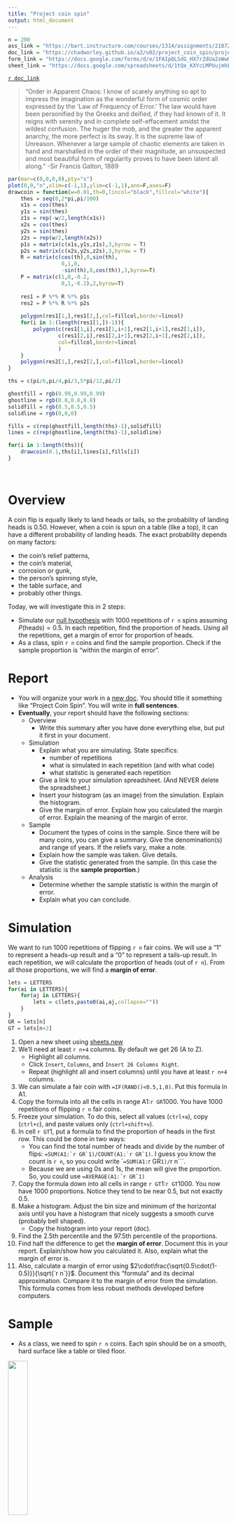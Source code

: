 ```yaml
---
title: "Project coin spin"
output: html_document
---
```


```r
n = 200
ass_link = "https://bart.instructure.com/courses/1314/assignments/21872"
doc_link = "https://chadworley.github.io/a2/u02/project_coin_spin/project_coin_spin.html"
form_link = "https://docs.google.com/forms/d/e/1FAIpQLSdG_HX7rZdUa2xWwHYhvYFyTWdIX1cc96Tn_EvaMCuCqcvLZg/viewform?usp=sf_link"
sheet_link = "https://docs.google.com/spreadsheets/d/1tQe_KXYcLMPUujmhEXb0yZLVSZyaEa_hjwoxx3716cQ/edit?usp=sharing"
```

[`r doc_link`](`r doc_link`)

> "Order in Apparent Chaos: I know of scarely anything so apt to impress the imagination as the wonderful form of cosmic order expressed by the 'Law of Frequency of Error.' The law would have been personified by the Greeks and deified, if they had known of it. It reigns with serenity and in complete self-effacement amidst the wildest confusion. The huger the mob, and the greater the apparent anarchy, the more perfect is its sway. It is the supreme law of Unreason. Whenever a large sample of chaotic elements are taken in hand and marshalled in the order of their magnitude, an unsuspected and most beautiful form of regularity proves to have been latent all along." -Sir Francis Galton, 1889


```r
par(mar=c(0,0,0,0),pty="s")
plot(0,0,"n",xlim=c(-1,1),ylim=c(-1,1),ann=F,axes=F)
drawcoin = function(w=0.01,th=0,lincol="black",fillcol="white"){
    thes = seq(0,2*pi,pi/100)
    x1s = cos(thes)
    y1s = sin(thes)
    z1s = rep(-w/2,length(x1s))
    x2s = cos(thes)
    y2s = sin(thes)
    z2s = rep(w/2,length(x2s))
    p1s = matrix(c(x1s,y1s,z1s),3,byrow = T)
    p2s = matrix(c(x2s,y2s,z2s),3,byrow = T)
    R = matrix(c(cos(th),0,sin(th),
                 0,1,0,
                 -sin(th),0,cos(th)),3,byrow=T)
    P = matrix(c(1,0,-0.2,
                 0,1,-0.2),2,byrow=T)
    
    res1 = P %*% R %*% p1s
    res2 = P %*% R %*% p2s
    
    polygon(res1[1,],res1[2,],col=fillcol,border=lincol)
    for(i in 1:(length(res1[1,])-1)){
        polygon(c(res1[1,i],res1[1,i+1],res2[1,i+1],res2[1,i]),
                c(res1[2,i],res1[2,i+1],res2[2,i+1],res2[2,i]),
                col=fillcol,border=lincol
                )
    }
    polygon(res2[1,],res2[2,],col=fillcol,border=lincol)
}

ths = c(pi/6,pi/4,pi/3,5*pi/12,pi/2)

ghostfill = rgb(0.99,0.99,0.99)
ghostline = rgb(0.8,0.8,0.8)
solidfill = rgb(0.5,0.5,0.5)
solidline = rgb(0,0,0)

fills = c(rep(ghostfill,length(ths)-1),solidfill)
lines = c(rep(ghostline,length(ths)-1),solidline)

for(i in 1:length(ths)){
    drawcoin(0.1,ths[i],lines[i],fills[i])
}

```
\

# Overview

A coin flip is equally likely to land heads or tails, so the probability of landing heads is 0.50. However, when a coin is spun on a table (like a top), it can have a different probability of landing heads. The exact probability depends on many factors:

* the coin's relief patterns,
* the coin's material,
* corrosion or gunk,
* the person's spinning style,
* the table surface, and
* probably other things.

Today, we will investigate this in 2 steps:

* Simulate our [null hypothesis](https://en.wikipedia.org/wiki/Null_hypothesis) with 1000 repetitions of `r n` spins assuming $P(\mathrm{heads})=0.5$. In each repetition, find the proportion of heads. Using all the repetitions, get a margin of error for proportion of heads.
* As a class, spin `r n` coins and find the sample proportion. Check if the sample proportion is "within the margin of error".

# Report

* You will organize your work in a [new doc](https://docs.new). You should title it something like "Project Coin Spin". You will write in **full sentences**.
* **Eventually**, your report should have the following sections:
    * Overview
        * Write this summary after you have done everything else, but put it first in your document.
    * Simulation
        * Explain what you are simulating. State specifics:
            * number of repetitions
            * what is simulated in each repetition (and with what code)
            * what statistic is generated each repetition
        * Give a link to your simulation spreadsheet. (And NEVER delete the spreadsheet.)
        * Insert your histogram (as an image) from the simulation. Explain the histogram.
        * Give the margin of error. Explain how you calculated the margin of error. Explain the meaning of the margin of error. 
    * Sample
        * Document the types of coins in the sample. Since there will be many coins, you can give a summary. Give the denomination(s) and range of years. If the reliefs vary, make a note.
        * Explain how the sample was taken. Give details.
        * Give the statistic generated from the sample. (In this case the statistic is the **sample proportion**.)
    * Analysis
        * Determine whether the sample statistic is within the margin of error.
        * Explain what you can conclude.

# Simulation

We want to run 1000 repetitions of flipping `r n` fair coins. We will use a "1" to represent a heads-up result and a "0" to represent a tails-up result. In each repetition, we will calculate the proportion of heads (out of `r n`). From all those proportions, we will find a **margin of error**.

```r
lets = LETTERS
for(ai in LETTERS){
    for(aj in LETTERS){
        lets = c(lets,paste0(ai,aj,collapse=""))
    }
}
GR = lets[n]
GT = lets[n+2]
```

1. Open a new sheet using [sheets.new](https://sheets.new){target="_blank"}
2. We'll need at least `r n+4` columns. By default we get 26 (A to Z).
    * Highlight all columns.
    * Click `Insert`, `Columns`, and `Insert 26 Columns Right`.
    * Repeat (highlight all and insert columns) until you have at least `r n+4` columns.
3. We can simulate a fair coin with `=IF(RAND()<0.5,1,0)`. Put this formula in A1.
4. Copy the formula into all the cells in range A1:`r GR`1000. You have 1000 repetitions of flipping `r n` fair coins.
5. Freeze your simulation. To do this, select all values (`ctrl+a`), copy (`ctrl+c`), and paste values only (`ctrl+shift+v`).
6. In cell `r GT`1, put a formula to find the proportion of heads in the first row. This could be done in two ways:
    * You can find the total number of heads and divide by the number of flips: ``=SUM(A1:`r GR`1)/COUNT(A1:`r GR`1)``. I guess you know the count is `r n`, so you could write ``=SUM(A1:`r GR`1)/`r n```.
    * Because we are using 0s and 1s, the mean will give the proportion. So, you could use ``=AVERAGE(A1:`r GR`1)``
7. Copy the formula down into all cells in range `r GT`1:`r GT`1000. You now have 1000 proportions. Notice they tend to be near 0.5, but not exactly 0.5.
8. Make a histogram. Adjust the bin size and minimum of the horizontal axis until you have a histogram that nicely suggests a smooth curve (probably bell shaped).
    * Copy the histogram into your report (doc).
9. Find the 2.5th percentile and the 97.5th percentile of the proportions.
10. Find half the difference to get the **margin of error**. Document this in your report. Explain/show how you calculated it. Also, explain what the margin of error is.
11. Also, calculate a margin of error using $2\cdot\frac{\sqrt{0.5\cdot(1-0.5)}}{\sqrt{`r n`}}$. Document this "formula" and its decimal approximation. Compare it to the margin of error from the simulation. This formula comes from less robust methods developed before computers.

# Sample

* As a class, we need to spin `r n` coins. Each spin should be on a smooth, hard surface like a table or tiled floor.

![](coin_fings.png){width=30%}

* Press the edge at 2 opposite spots with:
    * Index finger of your left hand
    * Thumb of your right hand
* While holding coin with its bottom edge near the table, press both fingers toward the center with equal but opposite force.
* While maintaining pressure, pull the left-hand index finger toward the left and the right-hand thumb toward the right, causing the coin to snap into a spinning motion.
* The spin will consist of two phases:
    * The coin should spin on a vertical axis. A single point of the coin's edge will maintain contact with the table. This should last at least 5 seconds; otherwise, do not count the spin.
    * The coin will wobble with one face pointing upwards. The contact point will revolve as the coin wobbles. At this stage, the fate is decided, and you can quicken the end by pressing your palm onto the coin.
12. Enter your spins (and coin data) onto our [google form](`r form_link`). You might need to submit multiple forms to help the class get to `r n` spins.
13. Once the class has `r n` spins, you can view [the results](`r sheet_link`).
14. Copy the data (the 0s and 1s) into a new spreadsheet.
    * If you want to shape the data into a single column, you can use the [data wrangler](https://chadworley.github.io/a2/tools/data_wrangler.html). Use `tab` and `newline` as the delimiters. Generate a table with a single column. Copy the table.
15. Calculate the sample proportion.

# Analysis

16. Determine whether the sample proportion is "within the margin of error". Really, check if the absolute difference between 0.5 and the sample proportion is less than the margin of error. Document whether the sample proportion is inside or outside the interval $[0.5-\mathrm{ME},0.5+\mathrm{ME}]$.
17. Document your **conclusion** based on the whether the observation (the sample proportion) is consistent with the model (the simulation).

# Overview

18. Write an overall summary with approximately 4-8 sentences. Put it in the beginning of your report.

# Hand in

19. Export your report document as a pdf. Hand in your pdf [on Canvas](`r ass_link`). 

